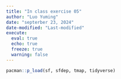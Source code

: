 ```yaml
---
title: "In class exercise 05"
author: "Luo Yuming"
date: "septerber 23, 2024"
date-modified: "Last-modified"
execute:
  eval: true
  echo: true
  freeze: true
  warning: false
---
```

```r
pacman::p_load(sf, sfdep, tmap, tidyverse)
```


